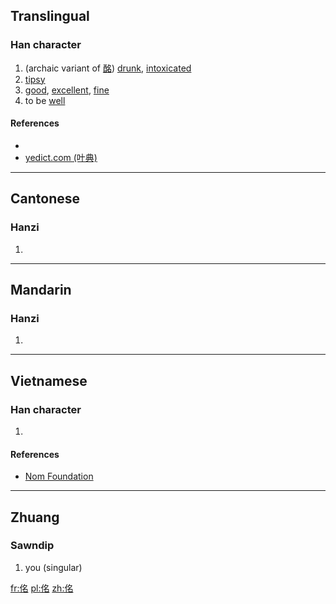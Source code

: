 ==Translingual==

===Han character===
{{Han char|rn=9|rad=人|as=06|sn=8|four=|canj=人弓戈口 (ONIR)|ids=⿰[[亻]][[名]]}}

# (archaic variant of [[酩]]) [[drunk]], [[intoxicated]]
# [[tipsy]]
# [[good]], [[excellent]], [[fine]]
# to be [[well]]

====References====
* {{Han ref|kx=0100.170|dkj=00556|dj=0212.120|hdz=10151.070|uh=4F72|ud=20338}}
*[http://yedict.com/htm/4F/4F72.htm yedict.com (叶典)]

----

==Cantonese==

===Hanzi===
{{yue-hanzi|jyut=[[ming5]]|y=ming5}}

# {{defn|lang=yue|sort=人06}}

----

==Mandarin==

===Hanzi===
{{cmn-hanzi|pin=[[míng]] ([[ming2]])|wg=ming<sup>2</sup>}}

# {{defn|lang=cmn|sort=人06}}

----

==Vietnamese==

===Han character===
{{vi-hantu|[[rành]]|rs=人06}}

# {{defn|lang=vi|sort=人06}}

====References====
*[http://nomfoundation.org/common/nom_details.php?codepoint=4f72 Nom Foundation]

----

==Zhuang==

===Sawndip===
{{head|za|Han characters|tr=[[mwngz]]|sort=mwngz}}

# you (singular)

[[fr:佲]]
[[pl:佲]]
[[zh:佲]]